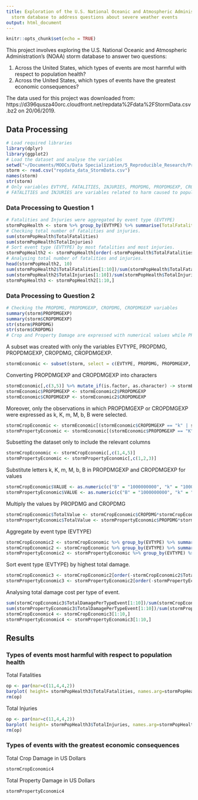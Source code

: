 ```yaml
---
title: Exploration of the U.S. National Oceanic and Atmospheric Administration's (NOAA)
  storm database to address questions about severe weather events
output: html_document
---
```


```r
knitr::opts_chunk$set(echo = TRUE)
```

This project involves exploring the U.S. National Oceanic and Atmospheric Administration's (NOAA) storm database to answer two questions:

1. Across the United States, which types of events are most harmful with respect to population health?
2. Across the United States, which types of events have the greatest economic consequences?

The data used for this project was downloaded from: https://d396qusza40orc.cloudfront.net/repdata%2Fdata%2FStormData.csv.bz2 on 20/06/2019.

## Data Processing
```r
# Load required libraries
library(dplyr)
library(ggplot2)
# Load the dataset and analyse the variables
setwd("~/Documents/MOOCs/Data Specialization/5_Reproducible_Research/Project 2")
storm <- read.csv("repdata_data_StormData.csv")
names(storm)
str(storm)
# Only variables EVTYPE, FATALITIES, INJURIES, PROPDMG, PROPDMGEXP, CROPDMG, CROPDMGEXP will be used in the analysis.
# FATALITIES and INJURIES are variables related to harm caused to population health and PROPDMG, PROPDMGEXP, CROPDMG, CROPDMGEXP are related to economic consequences.
```
### Data Processing to Question 1
```r
# Fatalities and Injuries were aggregated by event type (EVTYPE)
stormPopHealth <- storm %>% group_by(EVTYPE) %>% summarise(TotalFatalities = sum(FATALITIES), TotalInjuries = sum(INJURIES))
# Checking total number of fatalities and injuries.
sum(stormPopHealth$TotalFatalities)
sum(stormPopHealth$TotalInjuries)
# Sort event type (EVTYPE) by most fatalities and most injuries. 
stormPopHealth2 <- stormPopHealth[order(-stormPopHealth$TotalFatalities, -stormPopHealth$TotalInjuries),]
# Analysing total number of fatalities and injuries.
head(stormPopHealth2, 10)
sum(stormPopHealth2$TotalFatalities[1:10])/sum(stormPopHealth$TotalFatalities)
sum(stormPopHealth2$TotalInjuries[1:10])/sum(stormPopHealth$TotalInjuries)
stormPopHealth3 <- stormPopHealth2[1:10,]
```
### Data Processing to Question 2
```r
# Checking the PROPDMG, PROPDMGEXP, CROPDMG, CROPDMGEXP variables
summary(storm$PROPDMGEXP)
summary(storm$CROPDMGEXP)
str(storm$PROPDMG)
str(storm$CROPDMG)
# Crop and Property Damage are expressed with numerical values while PROPDMGEXP and CROPDMGEXP are expressed with letters. Most of the letters are K, M and B which, according to NOAA documentation, mean, respectively, thousands, millions and billions.
```
A subset was created with only the variables EVTYPE, PROPDMG, PROPDMGEXP, CROPDMG, CROPDMGEXP.
```r
stormEconomic <- subset(storm, select = c(EVTYPE, PROPDMG, PROPDMGEXP, CROPDMG, CROPDMGEXP))
```
Converting PROPDMGEXP and CROPDMGEXP into characters
```r
stormEconomic[,c(3,5)] %>% mutate_if(is.factor, as.character) -> stormEconomic2
stormEconomic$PROPDMGEXP <- stormEconomic2$PROPDMGEXP
stormEconomic$CROPDMGEXP <- stormEconomic2$CROPDMGEXP
```
Moreover, only the observations in which PROPDMGEXP or CROPDMGEXP were expressed as k, K, m, M, b, B were selected.
```r
stormCropEconomic <- stormEconomic[(stormEconomic$CROPDMGEXP == "k" | stormEconomic$CROPDMGEXP == "K" | stormEconomic$CROPDMGEXP == "m" | stormEconomic$CROPDMGEXP == "M"| stormEconomic$CROPDMGEXP == "B"),]
stormPropertyEconomic <- stormEconomic[(stormEconomic$PROPDMGEXP == "K" | stormEconomic$PROPDMGEXP == "m" | stormEconomic$PROPDMGEXP == "M"| stormEconomic$PROPDMGEXP == "B"),]
```
Subsetting the dataset only to include the relevant columns
```r
stormCropEconomic <- stormCropEconomic[,c(1,4,5)]
stormPropertyEconomic <- stormPropertyEconomic[,c(1,2,3)]
```
Substitute letters k, K, m, M, b, B in PROPDMGEXP and CROPDMGEXP for values 
```r
stormCropEconomic$VALUE <- as.numeric(c("B" = "1000000000", "k" = "1000", "K" = "1000", "m" = "1000000", "M" = "1000000")[stormCropEconomic$CROPDMGEXP])
stormPropertyEconomic$VALUE <- as.numeric(c("B" = "1000000000", "k" = "1000", "K" = "1000", "m" = "1000000", "M" = "1000000")[stormPropertyEconomic$PROPDMGEXP])
```
Multiply the values by PROPDMG and CROPDMG
```r
stormCropEconomic$TotalValue <- stormCropEconomic$CROPDMG*stormCropEconomic$VALUE
stormPropertyEconomic$TotalValue <- stormPropertyEconomic$PROPDMG*stormPropertyEconomic$VALUE
```
Aggregate by event type (EVTYPE) 
```r
stormCropEconomic2 <- stormCropEconomic %>% group_by(EVTYPE) %>% summarise(TotalDamagePerTypeEvent = sum(TotalValue))
stormCropEconomic2 <- stormCropEconomic %>% group_by(EVTYPE) %>% summarise(TotalDamagePerTypeEvent = sum(TotalValue))
stormPropertyEconomic2 <- stormPropertyEconomic %>% group_by(EVTYPE) %>% summarise(TotalDamagePerTypeEvent = sum(TotalValue))
```
Sort event type (EVTYPE) by highest total damage. 
```r
stormCropEconomic3 <- stormCropEconomic2[order(-stormCropEconomic2$TotalDamagePerTypeEvent),]
stormPropertyEconomic3 <- stormPropertyEconomic2[order(-stormPropertyEconomic2$TotalDamagePerTypeEvent),]
```
Analysing total damage cost per type of event.
```r
sum(stormCropEconomic3$TotalDamagePerTypeEvent[1:10])/sum(stormCropEconomic3$TotalDamagePerTypeEvent)
sum(stormPropertyEconomic3$TotalDamagePerTypeEvent[1:10])/sum(stormPropertyEconomic3$TotalDamagePerTypeEvent)
stormCropEconomic4 <- stormCropEconomic3[1:10,]
stormPropertyEconomic4 <- stormPropertyEconomic3[1:10,]
```
## Results
### Types of events most harmful with respect to population health
Total Fatalities
```r
op <- par(mar=c(11,4,4,2))
barplot( height= stormPopHealth3$TotalFatalities, names.arg=stormPopHealth3$EVTYPE, horiz=F, las=2,col="skyblue", main="Total Fatalities per Event Type")
rm(op)
```
Total Injuries
```r
op <- par(mar=c(11,4,4,2))
barplot( height= stormPopHealth3$TotalInjuries, names.arg=stormPopHealth3$EVTYPE, horiz=F, las=2,col="skyblue", main="Total Injuries per Event Type")
rm(op)
```
### Types of events with the greatest economic consequences
Total Crop Damage in US Dollars
```r
stormCropEconomic4
```
Total Property Damage in US Dollars
```r
stormPropertyEconomic4
```